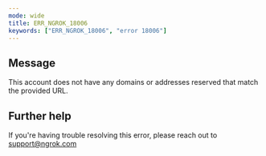 ```yaml
---
mode: wide
title: ERR_NGROK_18006
keywords: ["ERR_NGROK_18006", "error 18006"]
---
```


## Message

This account does not have any domains or addresses reserved that match the provided URL.

## Further help

If you're having trouble resolving this error, please reach out to [support@ngrok.com](mailto:support@ngrok.com?subject=Help%20with%20ERR_NGROK_18006)

